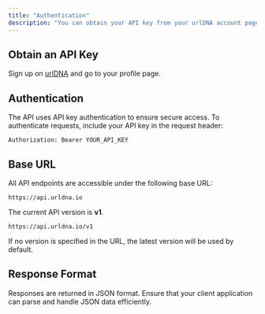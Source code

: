 ```yaml
---
title: "Authentication"
description: "You can obtain your API key from your urlDNA account page."
---
```


## Obtain an API Key

Sign up on [urlDNA](https://urldna.io) and go to your profile page.

## Authentication

The API uses API key authentication to ensure secure access. To authenticate requests, include your API key in the request header:

```
Authorization: Bearer YOUR_API_KEY
```

## Base URL

All API endpoints are accessible under the following base URL:

```
https://api.urldna.io
```

The current API version is **v1**.

```
https://api.urldna.io/v1
```

If no version is specified in the URL, the latest version will be used by default.


## Response Format

Responses are returned in JSON format. Ensure that your client application can parse and handle JSON data efficiently.